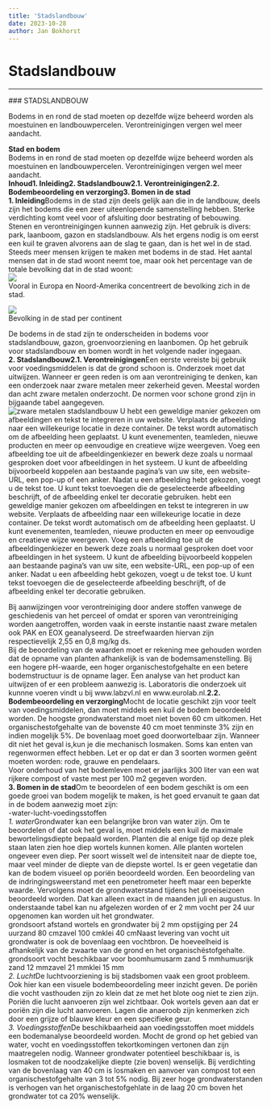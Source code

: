 ```yaml
---
title: 'Stadslandbouw'
date: 2023-10-28
author: Jan Bokhorst
---
```


# Stadslandbouw



---






          
  
  
  



   

 ### STADSLANDBOUW

 Bodems in en rond de stad moeten op dezelfde wijze beheerd worden als moestuinen en landbouwpercelen. Verontreinigingen vergen wel meer aandacht.


   **Stad en bodem**  
Bodems in en rond de stad moeten op dezelfde wijze beheerd worden als moestuinen en landbouwpercelen. Verontreinigingen vergen wel meer aandacht.  
**Inhoud****1. Inleiding****2. Stadslandbouw****2.1. Verontreinigingen****2.2. Bodembeoordeling en verzorging****3. Bomen in de stad**  
**1. Inleiding**Bodems in de stad zijn deels gelijk aan die in de landbouw, deels zijn het bodems die een zeer uiteenlopende samenstelling hebben. Sterke verdichting komt veel voor of afsluiting door bestrating of bebouwing. Stenen en verontreinigingen kunnen aanwezig zijn. Het gebruik is divers: park, laanboom, gazon en stadslandbouw. Als het ergens nodig is om eerst een kuil te graven alvorens aan de slag te gaan, dan is het wel in de stad.  
Steeds meer mensen krijgen te maken met bodems in de stad. Het aantal mensen dat in de stad woont neemt toe, maar ook het percentage van de totale bevolking dat in de stad woont:   
![](../img/bevolking%20stad-1920w.JPG)   
Vooral in Europa en Noord-Amerika concentreert de bevolking zich in de stad.

 





  
![](../img/bevolkingindestad-1920w.jpg)   
Bevolking in de stad per continent

 





De bodems in de stad zijn te onderscheiden in bodems voor stadslandbouw, gazon, groenvoorziening en laanbomen. Op het gebruik voor stadslandbouw en bomen wordt in het volgende nader ingegaan.  
**2. Stadslandbouw****2.1. Verontreinigingen**Een eerste vereiste bij gebruik voor voedingsmiddelen is dat de grond schoon is. Onderzoek moet dat uitwijzen. Wanneer er geen reden is om aan verontreiniging te denken, kan een onderzoek naar zware metalen meer zekerheid geven. Meestal worden dan acht zware metalen onderzocht. De normen voor schone grond zijn in bijgaande tabel aangegeven.   
![zware metalen stadslandbouw](../img/zm-1920w.JPG)   U hebt een geweldige manier gekozen om afbeeldingen en tekst te integreren in uw website. Verplaats de afbeelding naar een willekeurige locatie in deze container. De tekst wordt automatisch om de afbeelding heen geplaatst. U kunt evenementen, teamleden, nieuwe producten en meer op eenvoudige en creatieve wijze weergeven. Voeg een afbeelding toe uit de afbeeldingenkiezer en bewerk deze zoals u normaal gesproken doet voor afbeeldingen in het systeem. U kunt de afbeelding bijvoorbeeld koppelen aan bestaande pagina's van uw site, een website-URL, een pop-up of een anker. Nadat u een afbeelding hebt gekozen, voegt u de tekst toe. U kunt tekst toevoegen die de geselecteerde afbeelding beschrijft, of de afbeelding enkel ter decoratie gebruiken. \nU hebt een geweldige manier gekozen om afbeeldingen en tekst te integreren in uw website. Verplaats de afbeelding naar een willekeurige locatie in deze container. De tekst wordt automatisch om de afbeelding heen geplaatst. U kunt evenementen, teamleden, nieuwe producten en meer op eenvoudige en creatieve wijze weergeven. Voeg een afbeelding toe uit de afbeeldingenkiezer en bewerk deze zoals u normaal gesproken doet voor afbeeldingen in het systeem. U kunt de afbeelding bijvoorbeeld koppelen aan bestaande pagina's van uw site, een website-URL, een pop-up of een anker. Nadat u een afbeelding hebt gekozen, voegt u de tekst toe. U kunt tekst toevoegen die de geselecteerde afbeelding beschrijft, of de afbeelding enkel ter decoratie gebruiken.







Bij aanwijzingen voor verontreiniging door andere stoffen vanwege de geschiedenis van het perceel of omdat er sporen van verontreiniging worden aangetroffen, worden vaak in eerste instantie naast zware metalen ook PAK en EOX geanalyseerd. De streefwaarden hiervan zijn respectievelijk 2,55 en 0,8 mg/kg ds.  
Bij de beoordeling van de waarden moet er rekening mee gehouden worden dat de opname van planten afhankelijk is van de bodemsamenstelling. Bij een hogere pH-waarde, een hoger organischestofgehalte en een betere bodemstructuur is de opname lager. Een analyse van het product kan uitwijzen of er een probleem aanwezig is. Laboratoris die onderzoek uit kunnne voeren vindt u bij www.labzvl.nl en www.eurolab.nl.**2.2. Bodembeoordeling en verzorging**Mocht de locatie geschikt zijn voor teelt van voedingsmiddelen, dan moet middels een kuil de bodem beoordeeld worden. De hoogste grondwaterstand moet niet boven 60 cm uitkomen. Het organischestofgehalte van de bovenste 40 cm moet tenminste 3% zijn en indien mogelijk 5%. De bovenlaag moet goed doorwortelbaar zijn. Wanneer dit niet het geval is,kun je die mechanisch losmaken. Soms kan enten van regenwormen effect hebben. Let er op dat er dan 3 soorten wormen geënt moeten worden: rode, grauwe en pendelaars.  
Voor onderhoud van het bodemleven moet er jaarlijks 300 liter van een wat rijkere compost of vaste mest per 100 m2 gegeven worden.  
**3. Bomen in de stad**Om te beoordelen of een bodem geschikt is om een goede groei van bodem mogelijk te maken, is het goed ervanuit te gaan dat in de bodem aanwezig moet zijn:  
-water-lucht-voedingsstoffen  
*1. water*Grondwater kan een belangrijke bron van water zijn. Om te beoordelen of dat ook het geval is, moet middels een kuil de maximale bewortelingsdiepte bepaald worden. Planten die al enige tijd op deze plek staan laten zien hoe diep wortels kunnen komen. Alle planten wortelen ongeveer even diep. Per soort wisselt wel de intensiteit naar de diepte toe, maar veel minder de diepte van de diepste wortel. Is er geen vegetatie dan kan de bodem visueel op poriën beoordeeld worden. Een beoordeling van de indringingsweerstand met een penetrometer heeft maar een beperkte waarde. Vervolgens moet de grondwaterstand tijdens het groeiseizoen beoordeeld worden. Dat kan alleen exact in de maanden juli en augustus. In onderstaande tabel kan nu afgelezen worden of er 2 mm vocht per 24 uur opgenomen kan worden uit het grondwater.  
grondsoort afstand wortels en grondwater bij 2 mm opstijging per 24 uurzand 80 cmzavel 100 cmklei 40 cmNaast levering van vocht uit grondwater is ook de bovenlaag een vochtbron. De hoeveelheid is afhankelijk van de zwaarte van de grond en het organischëstofgehalte.  
grondsoort vocht beschikbaar voor boomhumusarm zand 5 mmhumusrijk zand 12 mmzavel 21 mmklei 15 mm  
*2. Lucht*De luchtvoorziening is bij stadsbomen vaak een groot probleem. Ook hier kan een visuele bodembeoordeling meer inzicht geven. De poriën die vocht vasthouden zijn zo klein dat ze met het blote oog niet te zien zijn. Poriën die lucht aanvoeren zijn wel zichtbaar. Ook wortels geven aan dat er poriën zijn die lucht aanvoeren. Lagen die anaeroob zijn kenmerken zich door een grijze of blauwe kleur en een specifieke geur.  
*3. Voedingsstoffen*De beschikbaarheid aan voedingsstoffen moet middels een bodemanalyse beoordeeld worden. Mocht de grond op het gebied van water, vocht en voedingsstoffen tekortkomingen vertonen dan zijn maatregelen nodig. Wanneer grondwater potentieel beschikbaar is, is losmaken tot de noodzakelijke diepte (zie boven) wenselijk. Bij verdichting van de bovenlaag van 40 cm is losmaken en aanvoer van compost tot een organischestofgehalte van 3 tot 5% nodig. Bij zeer hoge grondwaterstanden is verhogen van het organischestofgehlate in de laag 20 cm boven het grondwater tot ca 20% wenselijk.  
  









